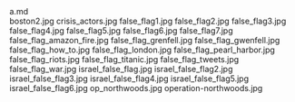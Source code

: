    
<div className="w-full md:max-w-[80rem] float-right italic">
	<MD_a_md />
	a.md
</div>
<PopImage className="w-full sm:w-[inherit] float-right clear-right sm:m-1 sm:ml-4" src={JPG_boston2_jpg} alt="boston2.jpg">
	boston2.jpg
</PopImage>
<PopImage className="w-full sm:w-[inherit] float-left clear-left sm:m-1 sm:mr-4" src={JPG_crisis_actors_jpg} alt="crisis_actors.jpg">
	crisis_actors.jpg
</PopImage>
<PopImage className="w-full sm:w-[inherit] float-right clear-right sm:m-1 sm:ml-4" src={JPG_false_flag1_jpg} alt="false_flag1.jpg">
	false_flag1.jpg
</PopImage>
<PopImage className="w-full sm:w-[inherit] float-left clear-left sm:m-1 sm:mr-4" src={JPG_false_flag2_jpg} alt="false_flag2.jpg">
	false_flag2.jpg
</PopImage>
<PopImage className="w-full sm:w-[inherit] float-right clear-right sm:m-1 sm:ml-4" src={JPG_false_flag3_jpg} alt="false_flag3.jpg">
	false_flag3.jpg
</PopImage>
<PopImage className="w-full sm:w-[inherit] float-left clear-left sm:m-1 sm:mr-4" src={JPG_false_flag4_jpg} alt="false_flag4.jpg">
	false_flag4.jpg
</PopImage>
<PopImage className="w-full sm:w-[inherit] float-right clear-right sm:m-1 sm:ml-4" src={JPG_false_flag5_jpg} alt="false_flag5.jpg">
	false_flag5.jpg
</PopImage>
<PopImage className="w-full sm:w-[inherit] float-left clear-left sm:m-1 sm:mr-4" src={JPG_false_flag6_jpg} alt="false_flag6.jpg">
	false_flag6.jpg
</PopImage>
<PopImage className="w-full sm:w-[inherit] float-right clear-right sm:m-1 sm:ml-4" src={JPG_false_flag7_jpg} alt="false_flag7.jpg">
	false_flag7.jpg
</PopImage>
<PopImage className="w-full sm:w-[inherit] float-left clear-left sm:m-1 sm:mr-4" src={JPG_false_flag_amazon_fire_jpg} alt="false_flag_amazon_fire.jpg">
	false_flag_amazon_fire.jpg
</PopImage>
<PopImage className="w-full sm:w-[inherit] float-right clear-right sm:m-1 sm:ml-4" src={JPG_false_flag_grenfell_jpg} alt="false_flag_grenfell.jpg">
	false_flag_grenfell.jpg
</PopImage>
<PopImage className="w-full sm:w-[inherit] float-left clear-left sm:m-1 sm:mr-4" src={JPG_false_flag_gwenfell_jpg} alt="false_flag_gwenfell.jpg">
	false_flag_gwenfell.jpg
</PopImage>
<PopImage className="w-full sm:w-[inherit] float-right clear-right sm:m-1 sm:ml-4" src={JPG_false_flag_how_to_jpg} alt="false_flag_how_to.jpg">
	false_flag_how_to.jpg
</PopImage>
<PopImage className="w-full sm:w-[inherit] float-left clear-left sm:m-1 sm:mr-4" src={JPG_false_flag_london_jpg} alt="false_flag_london.jpg">
	false_flag_london.jpg
</PopImage>
<PopImage className="w-full sm:w-[inherit] float-right clear-right sm:m-1 sm:ml-4" src={JPG_false_flag_pearl_harbor_jpg} alt="false_flag_pearl_harbor.jpg">
	false_flag_pearl_harbor.jpg
</PopImage>
<PopImage className="w-full sm:w-[inherit] float-left clear-left sm:m-1 sm:mr-4" src={JPG_false_flag_riots_jpg} alt="false_flag_riots.jpg">
	false_flag_riots.jpg
</PopImage>
<PopImage className="w-full sm:w-[inherit] float-right clear-right sm:m-1 sm:ml-4" src={JPG_false_flag_titanic_jpg} alt="false_flag_titanic.jpg">
	false_flag_titanic.jpg
</PopImage>
<PopImage className="w-full sm:w-[inherit] float-left clear-left sm:m-1 sm:mr-4" src={JPG_false_flag_tweets_jpg} alt="false_flag_tweets.jpg">
	false_flag_tweets.jpg
</PopImage>
<PopImage className="w-full sm:w-[inherit] float-right clear-right sm:m-1 sm:ml-4" src={JPG_false_flag_war_jpg} alt="false_flag_war.jpg">
	false_flag_war.jpg
</PopImage>
<PopImage className="w-full sm:w-[inherit] float-left clear-left sm:m-1 sm:mr-4" src={JPG_israel_false_flag_jpg} alt="israel_false_flag.jpg">
	israel_false_flag.jpg
</PopImage>
<PopImage className="w-full sm:w-[inherit] float-right clear-right sm:m-1 sm:ml-4" src={JPG_israel_false_flag2_jpg} alt="israel_false_flag2.jpg">
	israel_false_flag2.jpg
</PopImage>
<PopImage className="w-full sm:w-[inherit] float-left clear-left sm:m-1 sm:mr-4" src={JPG_israel_false_flag3_jpg} alt="israel_false_flag3.jpg">
	israel_false_flag3.jpg
</PopImage>
<PopImage className="w-full sm:w-[inherit] float-right clear-right sm:m-1 sm:ml-4" src={JPG_israel_false_flag4_jpg} alt="israel_false_flag4.jpg">
	israel_false_flag4.jpg
</PopImage>
<PopImage className="w-full sm:w-[inherit] float-left clear-left sm:m-1 sm:mr-4" src={JPG_israel_false_flag5_jpg} alt="israel_false_flag5.jpg">
	israel_false_flag5.jpg
</PopImage>
<PopImage className="w-full sm:w-[inherit] float-right clear-right sm:m-1 sm:ml-4" src={JPG_israel_false_flag6_jpg} alt="israel_false_flag6.jpg">
	israel_false_flag6.jpg
</PopImage>
<PopImage className="w-full sm:w-[inherit] float-left clear-left sm:m-1 sm:mr-4" src={JPG_op_northwoods_jpg} alt="op_northwoods.jpg">
	op_northwoods.jpg
</PopImage>
<PopImage className="w-full sm:w-[inherit] float-right clear-right sm:m-1 sm:ml-4" src={JPG_operation_northwoods_jpg} alt="operation-northwoods.jpg">
	operation-northwoods.jpg
</PopImage>
